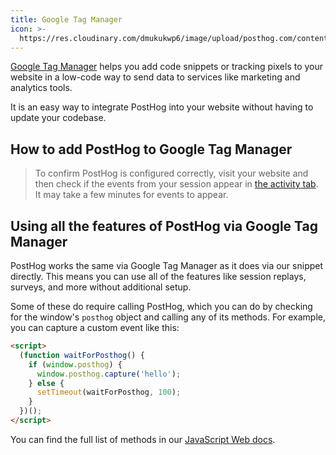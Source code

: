 ```yaml
---
title: Google Tag Manager
icon: >-
  https://res.cloudinary.com/dmukukwp6/image/upload/posthog.com/contents/images/docs/integrate/frameworks/gtm.svg
---
```


[Google Tag Manager](https://marketingplatform.google.com/about/tag-manager/) helps you add code snippets or tracking pixels to your website in a low-code way to send data to services like marketing and analytics tools. 

It is an easy way to integrate PostHog into your website without having to update your codebase. 

## How to add PostHog to Google Tag Manager


<GTMInstall />

> To confirm PostHog is configured correctly, visit your website and then check if the events from your session appear in [the activity tab](https://us.posthog.com/activity/explore). It may take a few minutes for events to appear.

## Using all the features of PostHog via Google Tag Manager

PostHog works the same via Google Tag Manager as it does via our snippet directly. This means you can use all of the features like session replays, surveys, and more without additional setup. 

Some of these do require calling PostHog, which you can do by checking for the window's `posthog` object and calling any of its methods. For example, you can capture a custom event like this:

```html
<script>
  (function waitForPosthog() {
    if (window.posthog) {
      window.posthog.capture('hello');
    } else {
      setTimeout(waitForPosthog, 100);
    }
  })();
</script>
```

You can find the full list of methods in our [JavaScript Web docs](/docs/libraries/js/features).
